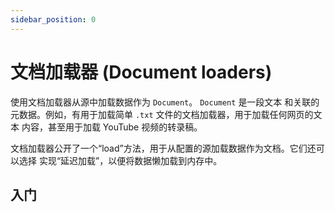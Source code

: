```yaml
---
sidebar_position: 0
---
```

# 文档加载器 (Document loaders)

使用文档加载器从源中加载数据作为 `Document`。 `Document` 是一段文本
和关联的元数据。例如，有用于加载简单 `.txt` 文件的文档加载器，用于加载任何网页的文本
内容，甚至用于加载 YouTube 视频的转录稿。

文档加载器公开了一个“load”方法，用于从配置的源加载数据作为文档。它们还可以选择
实现“延迟加载”，以便将数据懒加载到内存中。

## 入门


<GetStarted/>
